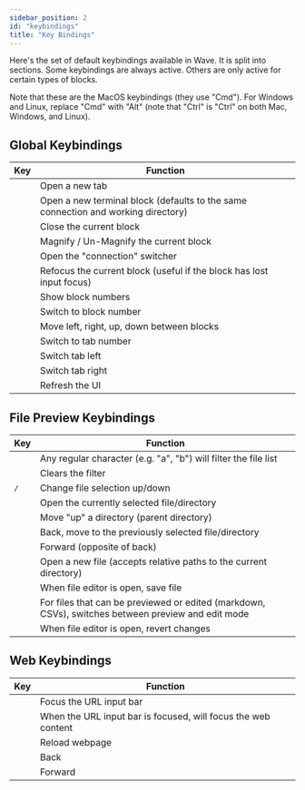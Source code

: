 ```yaml
---
sidebar_position: 2
id: "keybindings"
title: "Key Bindings"
---
```



<PlatformProvider>

Here's the set of default keybindings available in Wave. It is split into sections.
Some keybindings are always active. Others are only active for certain types of blocks.

Note that these are the MacOS keybindings (they use "Cmd"). For Windows and Linux,
replace "Cmd" with "Alt" (note that "Ctrl" is "Ctrl" on both Mac, Windows, and Linux).

## Global Keybindings

<PlatformToggleButton />
<div style={{ marginBottom: 20 }}></div>

| Key                          | Function                                                                          |
| ---------------------------- | --------------------------------------------------------------------------------- |
| <Kbd k="Cmd:t"/>             | Open a new tab                                                                    |
| <Kbd k="Cmd:n"/>             | Open a new terminal block (defaults to the same connection and working directory) |
| <Kbd k="Cmd:w"/>             | Close the current block                                                           |
| <Kbd k="Cmd:m"/>             | Magnify / Un-Magnify the current block                                            |
| <Kbd k="Cmd:g"/>             | Open the "connection" switcher                                                    |
| <Kbd k="Cmd:i"/>             | Refocus the current block (useful if the block has lost input focus)              |
| <Kbd k="Ctrl:Shift"/>        | Show block numbers                                                                |
| <Kbd k="Ctrl:Shift:1-9"/>    | Switch to block number                                                            |
| <Kbd k="Ctrl:Shift:Arrows"/> | Move left, right, up, down between blocks                                         |
| <Kbd k="Cmd:1-9"/>           | Switch to tab number                                                              |
| <Kbd k="Cmd:["/>             | Switch tab left                                                                   |
| <Kbd k="Cmd:]"/>             | Switch tab right                                                                  |
| <Kbd k="Cmd:Shift:r"/>       | Refresh the UI                                                                    |

## File Preview Keybindings

| Key                                       | Function                                                                                           |
| ----------------------------------------- | -------------------------------------------------------------------------------------------------- |
| <Kbd k="[text]"/>                         | Any regular character (e.g. "a", "b") will filter the file list                                    |
| <Kbd k="Escape"/>                         | Clears the filter                                                                                  |
| <Kbd k="ArrowUp"/> / <Kbd k="ArrowDown"/> | Change file selection up/down                                                                      |
| <Kbd k="Enter"/>                          | Open the currently selected file/directory                                                         |
| <Kbd k="Cmd:ArrowUp"/>                    | Move "up" a directory (parent directory)                                                           |
| <Kbd k="Cmd:ArrowLeft"/>                  | Back, move to the previously selected file/directory                                               |
| <Kbd k="Cmd:ArrowRight"/>                 | Forward (opposite of back)                                                                         |
| <Kbd k="Cmd:o"/>                          | Open a new file (accepts relative paths to the current directory)                                  |
| <Kbd k="Cmd:s"/>                          | When file editor is open, save file                                                                |
| <Kbd k="Cmd:e"/>                          | For files that can be previewed or edited (markdown, CSVs), switches between preview and edit mode |
| <Kbd k="Cmd:r"/>                          | When file editor is open, revert changes                                                           |

## Web Keybindings

| Key                       | Function                                                      |
| ------------------------- | ------------------------------------------------------------- |
| <Kbd k="Cmd:l"/>          | Focus the URL input bar                                       |
| <Kbd k="Escape"/>         | When the URL input bar is focused, will focus the web content |
| <Kbd k="Cmd:r"/>          | Reload webpage                                                |
| <Kbd k="Cmd:ArrowLeft"/>  | Back                                                          |
| <Kbd k="Cmd:ArrowRight"/> | Forward                                                       |

</PlatformProvider>
